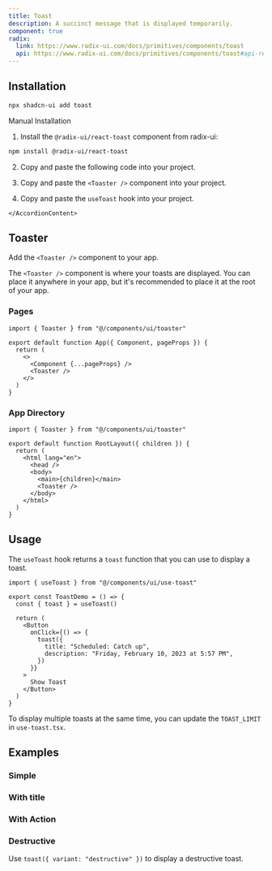 ```yaml
---
title: Toast
description: A succinct message that is displayed temporarily.
component: true
radix:
  link: https://www.radix-ui.com/docs/primitives/components/toast
  api: https://www.radix-ui.com/docs/primitives/components/toast#api-reference
---
```


<ComponentExample src="/components/examples/toast/demo.tsx">
  <ToastDemo />
</ComponentExample>

## Installation

```bash
npx shadcn-ui add toast
```

<Accordion type="single" collapsible>
  <AccordionItem value="manual-installation">
    <AccordionTrigger>Manual Installation</AccordionTrigger>
    <AccordionContent>

1. Install the `@radix-ui/react-toast` component from radix-ui:

```bash
npm install @radix-ui/react-toast
```

2. Copy and paste the following code into your project.

<ComponentSource src="/components/ui/toast.tsx" />

3. Copy and paste the `<Toaster />` component into your project.

<ComponentSource src="/components/ui/toaster.tsx" />

4. Copy and paste the `useToast` hook into your project.

<ComponentSource src="/components/ui/use-toast.ts" />

    </AccordionContent>

  </AccordionItem>
</Accordion>

## Toaster

Add the `<Toaster />` component to your app.

The `<Toaster />` component is where your toasts are displayed. You can place it anywhere in your app, but it's recommended to place it at the root of your app.

### Pages

```tsx title="_app.tsx" {1,7}
import { Toaster } from "@/components/ui/toaster"

export default function App({ Component, pageProps }) {
  return (
    <>
      <Component {...pageProps} />
      <Toaster />
    </>
  )
}
```

### App Directory

```tsx title="app/layout.tsx" {1,9}
import { Toaster } from "@/components/ui/toaster"

export default function RootLayout({ children }) {
  return (
    <html lang="en">
      <head />
      <body>
        <main>{children}</main>
        <Toaster />
      </body>
    </html>
  )
}
```

## Usage

The `useToast` hook returns a `toast` function that you can use to display a toast.

```tsx
import { useToast } from "@/components/ui/use-toast"
```

```tsx {2,7-10}
export const ToastDemo = () => {
  const { toast } = useToast()

  return (
    <Button
      onClick={() => {
        toast({
          title: "Scheduled: Catch up",
          description: "Friday, February 10, 2023 at 5:57 PM",
        })
      }}
    >
      Show Toast
    </Button>
  )
}
```

<Callout>

To display multiple toasts at the same time, you can update the `TOAST_LIMIT` in `use-toast.tsx`.

</Callout>

## Examples

### Simple

<ComponentExample src="/components/examples/toast/simple.tsx">
  <ToastSimple />
</ComponentExample>

### With title

<ComponentExample src="/components/examples/toast/with-title.tsx">
  <ToastWithTitle />
</ComponentExample>

### With Action

<ComponentExample src="/components/examples/toast/with-action.tsx">
  <ToastWithAction />
</ComponentExample>

### Destructive

Use `toast({ variant: "destructive" })` to display a destructive toast.

<ComponentExample src="/components/examples/toast/destructive.tsx">
  <ToastDestructive />
</ComponentExample>
